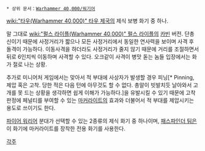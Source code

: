 {{{+1 '''Pulse Carbine'''}}}

 * 상위 문서：[[Warhammer 40,000/워기어]]

[[wiki:"타우(Warhammer 40,000)" 타우 제국]]의 제식 보병 화기 중 하나.

말 그대로 [[wiki:"펄스 라이플(Warhammer 40,000)" 펄스 라이플]]의 [[카빈]] 버전. 단총신이기 때문에 사정거리가 짧으나 모든 사정거리에서 동일한 연사력을 보이며 사격 후 돌격이 가능하다. 이동사격을 하더라도 사정거리가 줄지 않기 때문에 거리를 조절하면서 뒤로 6인치씩 이동하며 사격할 수 있다. 오크같이 사격이 병맛 돋는 놈들 입장에서는 화가 절로 나는 상황.

추가로 미니어처 게임에서는 맞아서 적 부대에 사상자가 발생할 경우 피닝[* Pinning, 제압 혹은 고착. 당한 적은 다음 턴에 아무것도 할 수 없다. 총알이 빗발치듯 날아와서 고개를 못 드는 상황을 생각하면 쉽게 이해가 가능하다.]을 유발시킬 수 있기 때문에 고착 판정에 페널티를 부여할 수 있는 [[마커라이트]]의 효과와 더불어서 적 부대를 제압시키는 용도로 쓰이기도 한다.

[[파이어 워리어]] 분대가 선택할 수 있는 2종류의 제식 화기 중 하나이며, [[패스파인더 팀]]은 이 화기에 마커라이트를 장착한 전용 화기를 사용한다.

[[각주]]
